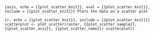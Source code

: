 ```{asis, echo = {{plot_scatter_knit}}, eval = {{plot_scatter_knit}}, include = {{plot_scatter_knit}}}
Plots the data on a scatter plot
```

```{r, echo = {{plot_scatter_knit}}, include = {{plot_scatter_knit}}}
scatterplot <- plot_scatter(raster, {{plot_scatter_sample}}, {{plot_scatter_axis}}, {{plot_scatter_name}})
scatterplot()
```
